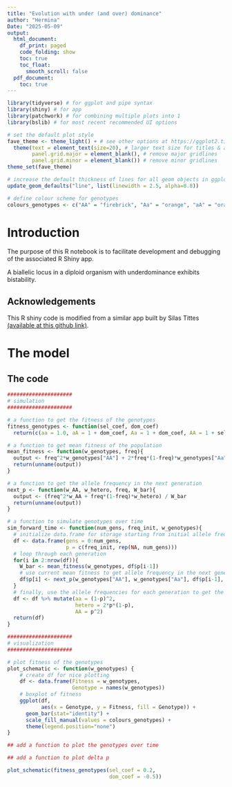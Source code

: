 ```yaml
---
title: "Evolution with under (and over) dominance"
author: "Hermina"
Date: "2025-05-09"
output:
  html_document:
    df_print: paged
    code_folding: show
    toc: true
    toc_float:
      smooth_scroll: false
  pdf_document:
    toc: true
---
```


```r
library(tidyverse) # for ggplot and pipe syntax
library(shiny) # for app
library(patchwork) # for combining multiple plots into 1
library(bslib) # for most recent recommended UI options

# set the default plot style
fave_theme <- theme_light() + # see other options at https://ggplot2.tidyverse.org/reference/ggtheme.html
  theme(text = element_text(size=20), # larger text size for titles & axes
        panel.grid.major = element_blank(), # remove major gridlines
        panel.grid.minor = element_blank()) # remove minor gridlines
theme_set(fave_theme)

# increase the default thickness of lines for all geom objects in ggplot2
update_geom_defaults("line", list(linewidth = 2.5, alpha=0.8))

# define colour scheme for genotypes
colours_genotypes <- c("AA" = "firebrick", "Aa" = "orange", "aA" = "orange", "aa" = "gold")
```

# Introduction

The purpose of this R notebook is to facilitate development and debugging of the associated R Shiny app.

A biallelic locus in a diploid organism with underdominance exhibits bistability.

## Acknowledgements

This R shiny code is modified from a similar app built by Silas Tittes [(available at this github link)](https://github.com/silastittes/shiny_popgen).

# The model

## The code

```r
#####################
# simulation
#####################

# a function to get the fitness of the genotypes
fitness_genotypes <- function(sel_coef, dom_coef)
  return(c(aa = 1.0, aA = 1 + dom_coef, Aa = 1 + dom_coef, AA = 1 + sel_coef))

# a function to get mean fitness of the population
mean_fitness <- function(w_genotypes, freq){
  output <- freq^2*w_genotypes["AA"] + 2*freq*(1-freq)*w_genotypes["Aa"] + (1-freq)^2*w_genotypes["aa"]
  return(unname(output))
}

# a function to get the allele frequency in the next generation
next_p <- function(w_AA, w_hetero, freq, W_bar){
  output <- (freq^2*w_AA + freq*(1-freq)*w_hetero) / W_bar
  return(unname(output))
}

# a function to simulate genotypes over time
sim_forward_time <- function(num_gens, freq_init, w_genotypes){
  # initialize data.frame for storage starting from initial allele frequencies at generation 0
  df <- data.frame(gens = 0:num_gens,
                   p = c(freq_init, rep(NA, num_gens)))
  # loop through each generation
  for(i in 2:nrow(df)){
    W_bar <- mean_fitness(w_genotypes, df$p[i-1])
    # use current mean fitness to get allele frequency in the next generation
    df$p[i] <- next_p(w_genotypes["AA"], w_genotypes["Aa"], df$p[i-1], W_bar)
  }
  # finally, use the allele frequencies for each generation to get the genotypes
  df <- df %>% mutate(aa = (1-p)^2,
                      hetero = 2*p*(1-p),
                      AA = p^2)
  return(df)
}

#####################
# visualization
#####################

# plot fitness of the genotypes
plot_schematic <- function(w_genotypes) {
    # create df for nice plotting
    df <- data.frame(Fitness = w_genotypes,
                     Genotype = names(w_genotypes))
    # boxplot of fitness
    ggplot(df,
           aes(x = Genotype, y = Fitness, fill = Genotype)) +
      geom_bar(stat="identity") +
      scale_fill_manual(values = colours_genotypes) +
      theme(legend.position="none")
}

## add a function to plot the genotypes over time

## add a function to plot delta p

plot_schematic(fitness_genotypes(sel_coef = 0.2,
                                 dom_coef = -0.5))

```



